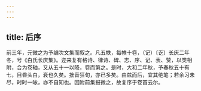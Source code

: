 ```yaml
---
---
---
```

title: 后序
---



前三年，元微之为予编次文集而叙之。凡五帙，每帙十卷，（记）〔讫〕长庆二年冬，号《白氏长庆集》。迩来复有格诗、律诗、碑、志、序、记、表、赞，以类相附，合为卷轴，又从五十一以降，卷而第之。是时，大和二年秋，予春秋五十有七，目昏头白，衰也久矣。拙音狂句，亦已多矣。由兹而后，宜其绝笔；若余习未尽，时时一咏，亦不自知也。因附前集报微之，故复序于卷首云尔。
